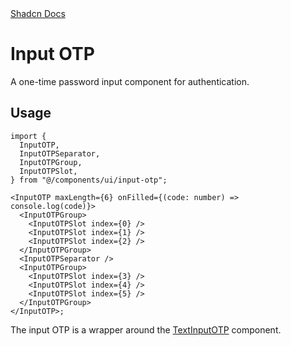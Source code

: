 
<div style={{display: "flex", flexDirection: "row", gap: "2rem"}}>
  <a
    href={`${process.env.STORYBOOK_URL}/?path=/story/input-otp--default&globals=backgrounds.value:light`}
  >
    <StorybookIcon color="#FE4785" width={25} height={25} />
  </a>
  <a href="https://github.com/moveinready-casa/shadcn-native/tree/main/registry/ui/input-otp.tsx">
    <GithubIcon width={25} height={25} />
  </a>
  <a href="https://ui.shadcn.com/docs/components/input-otp">Shadcn Docs</a>
</div>

# Input OTP

A one-time password input component for authentication.

<Preview component="input-otp" />

## Usage

```tsx
import {
  InputOTP,
  InputOTPSeparator,
  InputOTPGroup,
  InputOTPSlot,
} from "@/components/ui/input-otp";

<InputOTP maxLength={6} onFilled={(code: number) => console.log(code)}>
  <InputOTPGroup>
    <InputOTPSlot index={0} />
    <InputOTPSlot index={1} />
    <InputOTPSlot index={2} />
  </InputOTPGroup>
  <InputOTPSeparator />
  <InputOTPGroup>
    <InputOTPSlot index={3} />
    <InputOTPSlot index={4} />
    <InputOTPSlot index={5} />
  </InputOTPGroup>
</InputOTP>;
```

The input OTP is a wrapper around the [TextInputOTP](https://github.com/johelder/react-native-input-code-otp) component.
